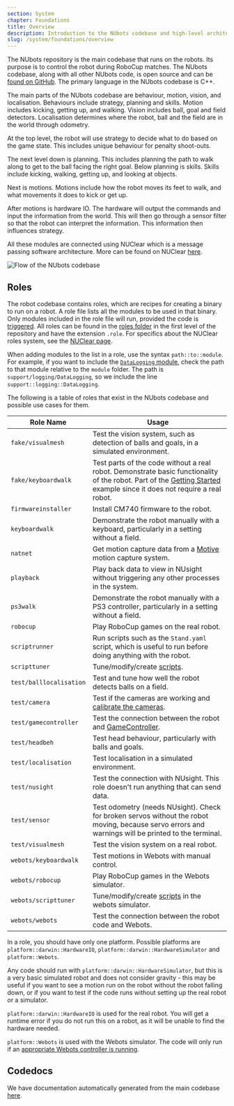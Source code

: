 ```yaml
---
section: System
chapter: Foundations
title: Overview
description: Introduction to the NUbots codebase and high-level architecture.
slug: /system/foundations/overview
---
```


The NUbots repository is the main codebase that runs on the robots. Its purpose is to control the robot during RoboCup matches. The NUbots codebase, along with all other NUbots code, is open source and can be [found on GitHub](https://github.com/NUbots/NUbots/). The primary language in the NUbots codebase is C++.

The main parts of the NUbots codebase are behaviour, motion, vision, and localisation. Behaviours include strategy, planning and skills. Motion includes kicking, getting up, and walking. Vision includes ball, goal and field detectors. Localisation determines where the robot, ball and the field are in the world through odometry.

At the top level, the robot will use strategy to decide what to do based on the game state. This includes unique behaviour for penalty shoot-outs.

The next level down is planning. This includes planning the path to walk along to get to the ball facing the right goal.
Below planning is skills. Skills include kicking, walking, getting up, and looking at objects.

Next is motions. Motions include how the robot moves its feet to walk, and what movements it does to kick or get up.

After motions is hardware IO. The hardware will output the commands and input the information from the world. This will then go through a sensor filter so that the robot can interpret the information. This information then influences strategy.

All these modules are connected using NUClear which is a message passing software architecture. More can be found on NUClear [here](https://nuclear.readthedocs.io/en/latest/).

![Flow of the NUbots codebase](./images/software-overview.svg)

## Roles

The robot codebase contains roles, which are recipes for creating a binary to run on a robot. A role file lists all the modules to be used in that binary. Only modules included in the role file will run, provided the code is [triggered](/system/foundations/nuclear#nuclear-dsl). All roles can be found in the [roles folder](https://github.com/NUbots/NUbots/tree/main/roles) in the first level of the repository and have the extension `.role`. For specifics about the NUClear roles system, see the [NUClear page](/system/foundations/nuclear#nuclear-roles).

When adding modules to the list in a role, use the syntax `path::to::module`. For example, if you want to include the [`DataLogging` module](https://github.com/NUbots/NUbots/tree/main/module/support/logging/DataLogging), check the path to that module relative to the `module` folder. The path is `support/logging/DataLogging`, so we include the line `support::logging::DataLogging`.

The following is a table of roles that exist in the NUbots codebase and possible use cases for them.

| Role Name               | Usage                                                                                                                                                                                                  |
| ----------------------- | ------------------------------------------------------------------------------------------------------------------------------------------------------------------------------------------------------ |
| `fake/visualmesh`       | Test the vision system, such as detection of balls and goals, in a simulated environment.                                                                                                              |
| `fake/keyboardwalk`     | Test parts of the code without a real robot. Demonstrate basic functionality of the robot. Part of the [Getting Started](/guides/main/getting-started) example since it does not require a real robot. |
| `firmwareinstaller`     | Install CM740 firmware to the robot.                                                                                                                                                                   |
| `keyboardwalk`          | Demonstrate the robot manually with a keyboard, particularly in a setting without a field.                                                                                                             |
| `natnet`                | Get motion capture data from a [Motive](https://optitrack.com/software/motive/) motion capture system.                                                                                                 |
| `playback`              | Play back data to view in NUsight without triggering any other processes in the system.                                                                                                                |
| `ps3walk`               | Demonstrate the robot manually with a PS3 controller, particularly in a setting without a field.                                                                                                       |
| `robocup`               | Play RoboCup games on the real robot.                                                                                                                                                                  |
| `scriptrunner`          | Run scripts such as the `Stand.yaml` script, which is useful to run before doing anything with the robot.                                                                                              |
| `scripttuner`           | Tune/modify/create [scripts](/system/subsystems/motion#script-engine).                                                                                                                                 |
| `test/balllocalisation` | Test and tune how well the robot detects balls on a field.                                                                                                                                             |
| `test/camera`           | Test if the cameras are working and [calibrate the cameras](/guides/main/camera-calibration).                                                                                                          |
| `test/gamecontroller`   | Test the connection between the robot and [GameController](https://github.com/RoboCup-Humanoid-TC/GameController).                                                                                     |
| `test/headbeh`          | Test head behaviour, particularly with balls and goals.                                                                                                                                                |
| `test/localisation`     | Test localisation in a simulated environment.                                                                                                                                                          |
| `test/nusight`          | Test the connection with NUsight. This role doesn't run anything that can send data.                                                                                                                   |
| `test/sensor`           | Test odometry (needs NUsight). Check for broken servos without the robot moving, because servo errors and warnings will be printed to the terminal.                                                    |
| `test/visualmesh`       | Test the vision system on a real robot.                                                                                                                                                                |
| `webots/keyboardwalk`   | Test motions in Webots with manual control.                                                                                                                                                            |
| `webots/robocup`        | Play RoboCup games in the Webots simulator.                                                                                                                                                            |
| `webots/scripttuner`    | Tune/modify/create [scripts](/system/subsystems/motion#script-engine) in the webots simulator.                                                                                                         |
| `webots/webots`         | Test the connection between the robot code and Webots.                                                                                                                                                 |

In a role, you should have only one platform. Possible platforms are `platform::darwin::HardwareIO`, `platform::darwin::HardwareSimulator` and `platform::Webots`.

Any code should run with `platform::darwin::HardwareSimulator`, but this is a very basic simulated robot and does not consider gravity - this may be useful if you want to see a motion run on the robot without the robot falling down, or if you want to test if the code runs without setting up the real robot or a simulator.

`platform::darwin::HardwareIO` is used for the real robot. You will get a runtime error if you do not run this on a robot, as it will be unable to find the hardware needed.

`platform::Webots` is used with the Webots simulator. The code will only run if an [appropriate Webots controller is running](/guides/tools/webots-setup).

## Codedocs

We have documentation automatically generated from the main codebase [here](https://codedocs.nubots.net/).
